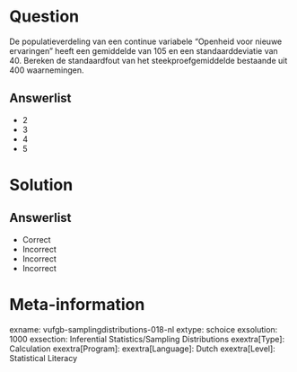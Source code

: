 Question
========
  
De populatieverdeling van een continue variabele "Openheid voor nieuwe ervaringen" heeft een gemiddelde van 105 en een standaarddeviatie van 40. Bereken de standaardfout van het steekproefgemiddelde bestaande uit 400 waarnemingen. 
  
Answerlist
----------
* 2
* 3
* 4
* 5

Solution
========

Answerlist
----------
* Correct
* Incorrect
* Incorrect
* Incorrect

Meta-information
================
exname: vufgb-samplingdistributions-018-nl
extype: schoice
exsolution: 1000
exsection: Inferential Statistics/Sampling Distributions
exextra[Type]: Calculation
exextra[Program]: 
exextra[Language]: Dutch
exextra[Level]: Statistical Literacy